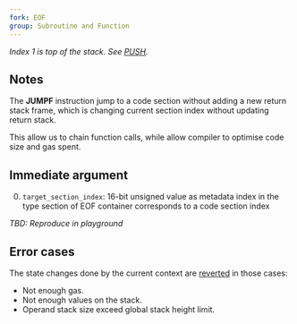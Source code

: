 ```yaml
---
fork: EOF
group: Subroutine and Function
---
```


*Index 1 is top of the stack. See [PUSH](/#60).*

## Notes

The **JUMPF** instruction jump to a code section without adding a new return stack frame, which is changing current section index without updating return stack. 

This allow us to chain function calls, while allow compiler to optimise code size and gas spent.

## Immediate argument

0. `target_section_index`: 16-bit unsigned value as metadata index in the type section of EOF container corresponds to a code section index

*TBD: Reproduce in playground*

## Error cases

The state changes done by the current context are [reverted](#FD) in those cases:
- Not enough gas.
- Not enough values on the stack.
- Operand stack size exceed global stack height limit.
